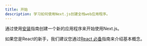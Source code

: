 ```yaml
---
title: 开始
description: 学习如何使用Next.js创建全栈web应用程序。
---
```


通过使用[安装](/docs/getting-started/installation)指南创建一个新的应用程序来开始使用Next.js。

如果您是React的新手，我们建议您通过[React 必备](/docs/getting-started/react-essentials)指南来介绍基本概念。
